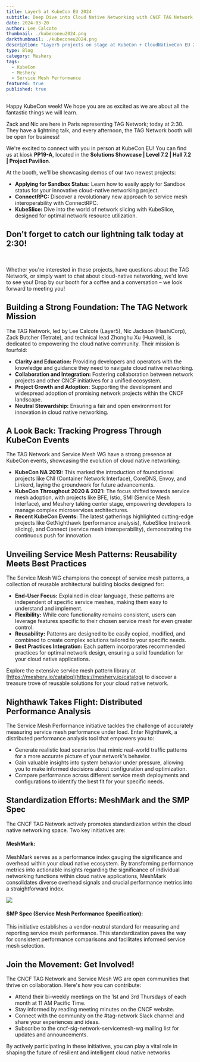 ---
title: Layer5 at KubeCon EU 2024
subtitle: Deep Dive into Cloud Native Networking with CNCF TAG Network & Service Mesh WG
date: 2024-03-20
author: Lee Calcote
thumbnail: ./kubeconeu2024.png
darkthumbnail: ./kubeconeu2024.png
description: "Layer5 projects on stage at KubeCon + CloudNativeCon EU 2024"
type: Blog
category: Meshery
tags:
  - KubeCon
  - Meshery
  - Service Mesh Performance
featured: true
published: true
---


<BlogWrapper>
Happy KubeCon week! We hope you are as excited as we are about all the fantastic things we will learn.

Zack and Nic are here in Paris representing TAG Network; today at 2:30. They have a lightning talk, and every afternoon, the TAG Network booth will be open for business!


We're excited to connect with you in person at KubeCon EU! You can find us at kiosk **PP19-A**, located in the **Solutions Showcase | Level 7.2 | Hall 7.2 | Project Pavilion**.

At the booth, we'll be showcasing demos of our two newest projects:

* **Applying for Sandbox Status:** Learn how to easily apply for Sandbox status for your innovative cloud-native networking project.
* **ConnectRPC:** Discover a revolutionary new approach to service mesh interoperability with ConnectRPC.
* **KubeSlice:** Dive into the world of network slicing with KubeSlice, designed for optimal network resource utilization.

## Don't forget to catch our lightning talk today at 2:30!

<br />

Whether you're interested in these projects, have questions about the TAG Network, or simply want to chat about cloud-native networking, we'd love to see you! Drop by our booth for a coffee and a conversation – we look forward to meeting you!


## Building a Strong Foundation: The TAG Network Mission

The TAG Network, led by Lee Calcote (Layer5), Nic Jackson (HashiCorp), Zack Butcher (Tetrate), and technical lead Zhonghu Xu (Huawei), is dedicated to empowering the cloud native community. Their mission is fourfold:

* **Clarity and Education:** Providing developers and operators with the knowledge and guidance they need to navigate cloud native networking.
* **Collaboration and Integration:** Fostering collaboration between network projects and other CNCF initiatives for a unified ecosystem.
* **Project Growth and Adoption:** Supporting the development and widespread adoption of promising network projects within the CNCF landscape.
* **Neutral Stewardship:** Ensuring a fair and open environment for innovation in cloud native networking.

## A Look Back: Tracking Progress Through KubeCon Events

The TAG Network and Service Mesh WG have a strong presence at KubeCon events, showcasing the evolution of cloud native networking:

* **KubeCon NA 2019:** This marked the introduction of foundational projects like CNI (Container Network Interface), CoreDNS, Envoy, and Linkerd, laying the groundwork for future advancements.
* **KubeCon Throughout 2020 & 2021:** The focus shifted towards service mesh adoption, with projects like BFE, Istio, SMI (Service Mesh Interface), and Meshery taking center stage, empowering developers to manage complex microservices architectures.
* **Recent KubeCon Events:** The latest gatherings highlighted cutting-edge projects like GetNighthawk (performance analysis), KubeSlice (network slicing), and Connect (service mesh interoperability), demonstrating the continuous push for innovation.

## Unveiling Service Mesh Patterns: Reusability Meets Best Practices

The Service Mesh WG champions the concept of service mesh patterns, a collection of reusable architectural building blocks designed for:

* **End-User Focus:** Explained in clear language, these patterns are independent of specific service meshes, making them easy to understand and implement.
* **Flexibility:** While core functionality remains consistent, users can leverage features specific to their chosen service mesh for even greater control.
* **Reusability:** Patterns are designed to be easily copied, modified, and combined to create complex solutions tailored to your specific needs.
* **Best Practices Integration:** Each pattern incorporates recommended practices for optimal network design, ensuring a solid foundation for your cloud native applications.

Explore the extensive service mesh pattern library at [https://meshery.io/catalog](https://meshery.io/catalog) to discover a treasure trove of reusable solutions for your cloud native network.

## Nighthawk Takes Flight: Distributed Performance Analysis

The Service Mesh Performance initiative tackles the challenge of accurately measuring service mesh performance under load. Enter Nighthawk, a distributed performance analysis tool that empowers you to:

* Generate realistic load scenarios that mimic real-world traffic patterns for a more accurate picture of your network's behavior.
* Gain valuable insights into system behavior under pressure, allowing you to make informed decisions about configuration and optimization.
* Compare performance across different service mesh deployments and configurations to identify the best fit for your specific needs.

## Standardization Efforts: MeshMark and the SMP Spec

The CNCF TAG Network actively promotes standardization within the cloud native networking space. Two key initiatives are:

 #### **MeshMark:** 
 <p>MeshMark serves as a performance index gauging the significance and overhead within your cloud native ecosystem. By transforming performance metrics into actionable insights regarding the significance of individual networking functions within cloud native applications, MeshMark consolidates diverse overhead signals and crucial performance metrics into a straightforward index. </p>
<img src={MeshMarkFormula}></img>

<p />

 #### **SMP Spec (Service Mesh Performance Specification):**  
 <p>This initiative establishes a vendor-neutral standard for measuring and reporting service mesh performance. This standardization paves the way for consistent performance comparisons and facilitates informed service mesh selection.</p>

## Join the Movement: Get Involved!

The CNCF TAG Network and Service Mesh WG are open communities that thrive on collaboration. Here's how you can contribute:

* Attend their bi-weekly meetings on the 1st and 3rd Thursdays of each month at 11 AM Pacific Time.
* Stay informed by reading meeting minutes on the CNCF website.
* Connect with the community on the #tag-network Slack channel and share your experiences and ideas.
* Subscribe to the cncf-sig-network-servicemesh-wg mailing list for updates and announcements.

By actively participating in these initiatives, you can play a vital role in shaping the future of resilient and intelligent cloud native networks

</BlogWrapper>

